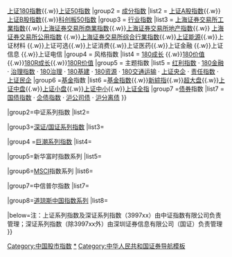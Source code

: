 {{Navbox with collapsible groups
|name = 中华人民共和国证券市场指数
|title = 中华人民共和国证券市场指数
|image = [[File:Economy-stub.png|30px]]
|group1 = [[上海证券交易所|上证系列指数]]
|list1 =
{{Navbox|child
|navbar = plain

|group1 =[[综合指数]]
|list1  = [[上海证券交易所综合股价指数|上证指数]] {{.w}}[[上证380指數]]{{.w}}[[上证180指數]]{{.w}}[[上证50指数]]
|group2 = [[成分指数]]
|list2  = [[上海证券交易所A股指数|上证A股指数]]{{.w}}[[上海证券交易所B股指数|上证B股指数]]{{.w}}[[上证科创板50成份指数|科创板50指数]]
|group3 = [[行业指数]]
|list3  = [[上海证券交易所工業指数]]{{.w}}[[上海证券交易所商業指数]]{{.w}}[[上海证券交易所地产指数]]{{.w}} [[上海证券交易所公用指数]] {{.w}}[[上海证券交易所综合行業指数]]{{.w}}[[上证能源]]{{.w}}上证材料 {{.w}}上证可选{{.w}}上证消费{{.w}}上证医药{{.w}}上证金融 {{.w}}上证信息 {{.w}}上证电信 
|group4 = 风格指数
|list4  = [[180成长]] {{.w}}[[180价值]]{{.w}}[[180R成长]]{{.w}}[[180R价值]]
|group5 = 主题指数
|list5  = [[上证红利指数|红利指数]] · [[180金融]] · [[治理指数]] · [[180治理]] · [[180基建]] · [[180资源]] · [[180交通运输]] · [[上证央企]] · [[责任指数]] · [[上证民企]]
|group6 =[[基金]]指数
|list6  =[[基金指数]]{{.w}}[[新綜指]]{{.w}}[[超大盘]]{{.w}}[[上证中盘]]{{.w}}[[上证小盘]]{{.w}}[[上证中小]]{{.w}}[[上证全指]]
|group7 =[[债券]]指数
|list7  =[[国债指数]] · [[企债指数]] · [[沪公司债]] · [[沪分离债]]
}}

|group2=中证系列指数
|list2=
{{Navbox|child
|navbar=plain

|group1=规模指数
|list1=[[沪深300]] · 中证100 · 中证200 · [[中证500指数|中证500]] · 中证700 · 中证800 · [[中证1000指数|中证1000]] · 中证流通
|group2=行业指数
|list2=[[300能源]] · 300材料 · 300工业 · 300可选 · 300消费 · 300医药 · 300金融 · 300信息 · 300电信 · 300公用 · 中证能源 · 中证材料 · 中证工业 · [[中证可选]] · [[中证消费]] · 中证医药 · 中证金融 · 中证信息 · 中证电信 · 中证公用 · 300二级行业 · 300三级行业
|group3=风格指数
|list3=300成长 · 300价值 · 300R成长 · 300R价值
|group4=主题指数
|list4=中证央企 · 央企100 · 中证民企 · 民企200 · 中证红利 · 中证钢铁产业指数 · 中证汽车产业指数 · 中证纺织产业指数 · 中证装备产业指数 · 中证船舶产业指数 · 中证电子产业指数 · 中证石化产业指数 · 中证轻工产业指数 · 中证有色产业指数 · 中证物流产业指数 · 中证新能源指数 · 中证内地消费指数 · 中证内地基建指数 · 中证内地资源指数 · 中证内地运输指数 · 中证内地金融指数 · 中证内地银行指数 · 中证内地地产指数 · 中证内地农业指数 · 300基建
|group5=策略指数
|list5=基本面50
|group6=海外指数
|list6=香港100 · 香港100H · 非港内地 · 香港内地 · 海外内地 · 非台海外 · 非台华股 · 非港内地USD · 海外内地USD · 非台海外USD · 非台华股USD · 香港内地HKD · 海外内地HKD · 非台海外HKD · 非台华股HKD · 香港红利HKD · 香港100行业 · 中证海外内地行业指数 · 中证非台海外行业指数 · 中证非台华股行业指数
|group7=基金指数
|list7=中证基金指数 · 股票基金指数 · 混合基金指数 · 债券基金指数 · ETF基金指数 · 货币基金指数 · QDII基金指数
|group8=债券指数
|list8=中证全债 · 中证3债 · 中证7债 · 中证10债 · 中证10+债 · 中证国债 · 中证金融债 · 中证企业债 · 中证综合债 · 中证1债 · 中证央票 · 中证央票1 · 中证央票(1-3) · 中证短融 · 中证短债 · 公司债指 · 分离债指
|group9=定制指数
|list9=[[小康指数]] · [[光大阳光指数]] · [[财富大盘指数]]
}}

|group3=[[深圳证券交易所|深证/国证系列指数]]
|list3=
{{Navbox|child
|navbar=plain
|group1=规模指数
|list1=[[深圳证券交易所成份股价指数|深证成份指数]] · [[创业板指|创业板指数]] · [[成份A股指数]] · [[成份B股指数]] · [[深证100指数]] · [[中小板指数]] · [[深证300指数]] · [[深证100R指数]] · [[中小板R]] · [[深证300R指数]] 
|group2=主题指数
|list2=深证红利 · 深红利P · 成长40 · 成长40P · 深证治理 · 深治理P · 深证创新 · 深创新P · 深证央企 · 深央企P · 深证民营 · 深民营P · 深证科技 · 深科技P · 深证责任 · 深责任P · 深证成长 · 深成长P · 深证价值 · 深价值P
|group3=市场指数
|list3=深证新指数 · [[中小板综]] · 深证综指 · 深证A指 · 深证B指 · [[基金指数]]
|group4=行业指数
|list4=农林指数 · 采掘指数 · 制造指数 · 食品指数 · 纺织指数 · 木材指数 · 造纸指数 · 石化指数 · 电子指数 · 金属指数 · 机械指数 · 医药指数 · 水电指数 · 建筑指数 · 运输指数 · IT指数 · 批零指数 · 金融指数 · 地产指数 · 服务指数 · 传播指数 · 综企指数
}}

|group4 =[[巨潮系列指数]]
|list4=
{{Navbox|child
|navbar=plain
|group1=规模指数
|list1=巨潮40指数 · 巨潮100指数 · 巨潮300指数 · 巨潮1000指数 · 巨潮大盘指数 · 巨潮中盘指数 · 巨潮小盘指数
|group2=主题指数
|list2=巨潮资源优势 · 巨潮公共服务 · 巨潮红利指数 · 巨潮治理指数 · 巨潮盐田港物流指数 · 巨潮泰达环保指数 · 巨潮基建指数 · 巨潮装备指数 · 巨潮商业指数 · 巨潮民营指数 · 巨潮科技指数 · 巨潮-中金龙头消费 · 巨潮农业综合企业 · 巨潮大宗商品生产商 · 巨潮地产指数 · 巨潮航天军工指数 · 巨潮-CBN-兴业基金社会责任
|group3=区域指数
|list3=深圳报业指数 · CBN长三角40 · CBN珠三角40 · CBN环渤海40
|group4=综合指数
|list4=巨潮A股指数 · 巨潮B股指数 · 巨潮企业债指数 · 深圳报业综合指数
}}

|group5=新华富时指数系列
|list5=
{{Navbox|child
|navbar=plain
|group1=股票指数
|list1=新华富时全指 · 新华富时中国A50指数 · 新华富时200指数 · 新华富时200行业指数 · 新华富时200风格指数 · 新华富时400指数 · 新华富时600指数 · 新华富时600风格指数 · 新华富时600行业指数 · 新华富时小盘股指数 · 新华富时银河地区指数 · 新华富时红利指数 · 新华富时保险投资指数 · 新华富时香港指数 · 新华富时香港除H股指数 · 新华富时H股指数 · 新华富时中国B股全指 · 新华富时中国B35指数 · 新华富时蓝筹价值100指数
|group2=债券指数
|list2=新华富时中国债券指数 · 、
|group3=复合指数
|list3=新华富时200复合指数
}}

|group6=[[MSCI]]指数系列
|list6=
{{Navbox|child
|navbar=plain
|group1=国家指数
|list1=MSCI中国A股指数 · MSCI中国指数 · [[MSCI香港指数]]
|group2=非国家指数
|list2=MSCI 中国H股指数 · MSCI 中国B股指数 · MSCI 中国红筹股指数 · MSCI 民企股指数 · MSCI中国自由指数 · MSCI中华指数 · MSCI中华 + 汇丰银行指数 · MSCI中华除B指数 · MSCI中华除B指数 + 汇丰银行 · MSCI金龙指数
|group3=中国综合指数
|list3=MSCI中国综合指数 · MSCI 中国A股+H股指数 · MSCI 中国A股+B股指数 · MSCI 中国A股+B股+H股指数 · MSCI金龙 (A)指数 · MSCI金龙 (A除B)指数 · MSCI大中华指数 · MSCI大中华除香港指数 · MSCI大中华 + 汇丰银行指数
}}

|group7=中信普尔指数
|list7=
{{Navbox|child
|navbar=plain
|group1=股票指数
|list1=[[中信标普中国A股红利机会指数]] · 中信标普中国30指数 · 中信标普50指数 · 中信标普300指数 · 中信标普300指数 · 中信标普200指数 · 中信标普小盘指数 · 中信标普中国风格指数
|group2=固定收益指数
|list2=中信标普全债指数 · 中信标普企债指数 · 中信标普银债指数 · 中信标普国债指数 · 中信标普可转债指数
}}

|group8=[[道琼斯中国指数系列]]
|list8=
{{Navbox|child
|navbar=plain
|group1=综合指数
|list1=[[道琼斯中国指数]] · 道琼斯中国88指数 · 道琼斯上海指数 · 道琼斯深圳指数
|group2=[[道琼斯第一财经指数]]
|list2=道琼斯第一财经中国600指数 · 道琼斯第一财经中国600汽车和零件行业领先指数 · 道琼斯第一财经中国600基础资源行业领先指数 · 道琼斯第一财经中国600化工制品行业领先指数 · 道琼斯第一财经中国600建筑材料行业领先指数 · 道琼斯第一财经中国600金融行业领先指数 · 道琼斯第一财经中国600食品和饮料行业领先指数 · 道琼斯第一财经中国600卫生保健行业领先指数 · 道琼斯第一财经中国600工业用品和服务行业领先指数 · 道琼斯第一财经中国600石油和天然气行业领先指数 · 道琼斯第一财经中国600个人和家庭用品行业领先指数 · 道琼斯第一财经中国600零售行业领先指数 · 道琼斯第一财经中国600科技行业领先指数 · 道琼斯第一财经中国600旅游和休闲行业领先指数 · 道琼斯第一财经中国600公用事业行业领先指数
}}

|below=注：上证系列指数及深证系列指数（3997xx）由中证指数有限公司负责管理；深证系列指数（除3997xx外）由深圳证券信息有限公司（国证）负责管理
}}<includeonly>
[[Category:中国股市指数]]
</includeonly><noinclude>

[[Category:中国股市指数|*]]
[[Category:中华人民共和国证券导航模板]]
</noinclude>